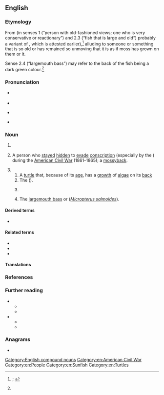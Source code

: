 ==English==
{{was wotd|2021|October|6}}

===Etymology===
{{multiple images
|direction = vertical
|image1 = Chelydra serpentina at Waubay National Wildlife Refuge, South Dakota, USA.jpg
|image2 = 1351 largemouth bass (Micropterus salmoides) 300 dpi.jpg
|caption2 = Two animals known as mossbacks: a {{vern|common snapping turtle}} ({{taxlink|Chelydra serpentina|species|ver=210903}}; ''top''; ''sense 3.2'') at the {{w|Waubay National Wildlife Refuge}} in [[South Dakota]], USA; and a [[largemouth bass]] (''[[Micropterus salmoides]]''; ''bottom''; ''sense 3.4'').
}}

From {{compound|en|moss|back|type=bahuvrihi|notext=1}} (in senses 1 (“person with old-fashioned views; one who is very conservative or reactionary”) and 2.3 (“fish that is large and old”) probably a variant of {{m|en|mossyback}}, which is attested earlier),<ref name="OED">{{R:OED Online|pos=n|id=122569|date=December 2020|nodot=1}}; {{R:Lexico|pos=n}}</ref> alluding to someone or something that is so old or has remained so unmoving that it is as if moss has grown on them or it.

Sense 2.4 (“largemouth bass”) may refer to the back of the fish being a dark green colour.<ref name="OED"/>

===Pronunciation===
* {{a|RP}} {{IPA|en|/ˈmɒsbæk/}}
* {{audio|en|LL-Q1860 (eng)-Vealhurl-mossback.wav|Audio (Southern England)}}
* {{a|GA}} {{IPA|en|/ˈmɔsˌbæk/|/ˈmɑs-/}}
* {{hyphenation|en|moss|back}}

===Noun===
{{en-noun}} {{term-label|en|chiefly|US}}

# {{lb|en|informal}} {{synonym of|en|mossyback|t=a [[person]] with [[old-fashioned#Adjective|old-fashioned]] [[view#Noun|views]]; hence, one who is very [[conservative#Adjective|conservative]] or [[reactionary#Adjective|reactionary]]}}
#: {{synonyms|en|conservative|reactionary|retrograde|traditionalist}}
# {{lb|en|informal|historical}} A person who [[stay#Verb|stayed]] [[hidden#Adjective|hidden]] to [[evade]] [[conscription]] (especially by the {{w|Confederate States Army}}) during the [[American Civil War]] (1861–1865); a [[mossyback]].
# {{non-gloss definition|Senses relating to animals.}}
## A [[turtle#Noun|turtle]] that, because of its [[age#Noun|age]], has a [[growth]] of [[alga]]e on its [[back#Noun|back]]
## The {{vern|common snapping turtle}} ({{taxlink|Chelydra serpentina|species|ver=210903}}).
## {{lb|en|fishing}} {{synonym of|en|mossyback|t=a [[fish#Noun|fish]] that is [[large#Adjective|large]] and [[old#Adjective|old]], especially one that has algae [[grow#Verb|growing]] on its back}}
## The [[largemouth bass]] or {{vern|moss bass}} (''[[Micropterus salmoides]]'').

====Derived terms====
* {{l|en|mossbacked}}

====Related terms====
* {{l|en|a rolling stone gathers no moss}}
* {{l|en|mossyback}}
* {{l|en|mossybacked}}

====Translations====
{{trans-see|person with old-fashioned views; hence, one who is very conservative or reactionary|mossyback}}

{{trans-top|person who stayed hidden to evade conscription during the American Civil War}}
{{trans-mid}}
{{trans-bottom}}

{{trans-top|turtle that has a growth of algae on its back}}
{{trans-mid}}
{{trans-bottom}}

{{trans-see|''Chelydra serpentina''|common snapping turtle}}
{{trans-see|fish that is large and old|mossyback}}
{{trans-see|''Micropterus salmoides''|largemouth bass}}

===References===
<references/>

===Further reading===
* {{pedia|common snapping turtle}}
** {{commonslite|Chelydra serpentina|i=1}}
** {{specieslite|Chelydra serpentina|i=1}}
* {{pedia|largemouth bass}}
** {{commonslite|Micropterus salmoides|i=1}}
** {{specieslite|Micropterus salmoides|i=1}}

===Anagrams===
* {{anagrams|en|a=abckmoss|sambocks}}

[[Category:English compound nouns]]
[[Category:en:American Civil War]]
[[Category:en:People]]
[[Category:en:Sunfish]]
[[Category:en:Turtles]]